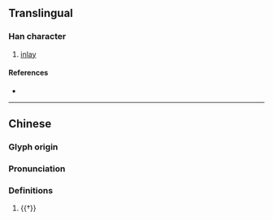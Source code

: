 {{character info/new}}
==Translingual==

===Han character===
{{Han char|rn=96|rad=玉|as=17|sn=21|four=10132|canj=MGYRV|ids=⿰𤣩襄}}

# [[inlay]]

====References====
* {{Han ref|kx=0745.190|dkj=21350|dj=1154.010|hdz=21146.070|uh=74D6|ud=29910|bh=C4EC|bd=50412}}

----
==Chinese==
{{zh-forms}}

===Glyph origin===
{{Han etym}}

===Pronunciation===
{{zh-pron
|m=xiāng
|c=seung1
|mc=y
|oc=y
|cat=v,n
}}

===Definitions===
{{zh-hanzi}}

# {{†}} {{zh-alt-form|鑲}}